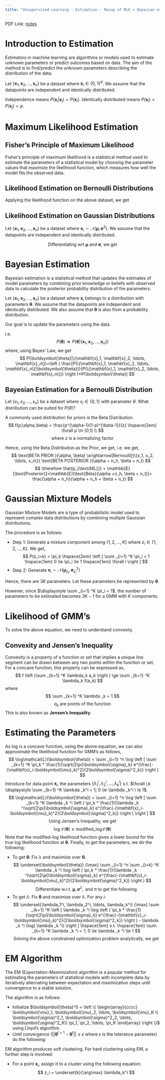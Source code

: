 ```yaml
---
title: "Unsupervised Learning - Estimation - Recap of MLE + Bayesian estimation, Gaussian Mixture Model - EM algorithm"
---
```


PDF Link: [notes](../notes/Wk04.pdf)

# Introduction to Estimation
Estimators in machine learning are algorithms or models used to estimate unknown parameters or predict outcomes based on data. The aim of the method is to find/predict the unknown parameters describing the distribution of the data.

Let $\{\mathbf{x}_1, \mathbf{x}_2, \ldots, \mathbf{x}_n\}$ be a dataset where $\mathbf{x}_i \in \{0,1\}^d$. We assume that the datapoints are independent and identically distributed.

Independence means $P(\mathbf{x}_i|\mathbf{x}_j) = P(\mathbf{x}_i)$.
Identically distributed means $P(\mathbf{x}_i)=P(\mathbf{x}_j)=p$.

# Maximum Likelihood Estimation
## Fisher's Principle of Maximum Likelihood
Fisher's principle of maximum likelihood is a statistical method used to estimate the parameters of a statistical model by choosing the parameter values that maximize the likelihood function, which measures how well the model fits the observed data.

## Likelihood Estimation on Bernoulli Distributions
Applying the likelihood function on the above dataset, we get
\begin{align*}
\mathcal{L}(p;\{\mathbf{x}_1, \mathbf{x}_2, \ldots, \mathbf{x}_n\}) &= P(\mathbf{x}_1, \mathbf{x}_2, \ldots, \mathbf{x}_n;p)\\
&=p(\mathbf{x}_1;p)p(\mathbf{x}_2;p)\ldots p(\mathbf{x}_n;p) \\
&=\prod _{i=1} ^n {p^{\mathbf{x}_i}(1-p)^{1-\mathbf{x}_i}}
\end{align*}
\begin{align*}
\therefore \log(\mathcal{L}(p;\{\mathbf{x}_1, \mathbf{x}_2, \ldots, \mathbf{x}_n\})) &=\underset{p} {\arg \max}\log \left ( \prod _{i=1} ^n {p^{\mathbf{x}_i}(1-p)^{1-\mathbf{x}_i}} \right ) \\
\text{Differentiating wrt $p$, we get}\\
\therefore \hat{p}_{\text{ML}} &= \frac{1}{n}\sum _{i=1} ^n \mathbf{x}_i
\end{align*}

## Likelihood Estimation on Gaussian Distributions
Let $\{\mathbf{x}_1, \mathbf{x}_2, \ldots, \mathbf{x}_n\}$ be a dataset where $\mathbf{x}_i \sim \mathcal{N}(\boldsymbol{\mu},\boldsymbol{\sigma}^2)$. We assume that the datapoints are independent and identically distributed.

\begin{align*}
\mathcal{L}(\boldsymbol{\mu}, \boldsymbol{\sigma}^2;\{\mathbf{x}_1, \mathbf{x}_2, \ldots, \mathbf{x}_n\}) &= f_{\mathbf{x}_1, \mathbf{x}_2, \ldots, \mathbf{x}_n}(\mathbf{x}_1, \mathbf{x}_2, \ldots, \mathbf{x}_n;\boldsymbol{\mu}, \boldsymbol{\sigma}^2) \\
&=\prod _{i=1} ^n  f_{\mathbf{x}_i}(\mathbf{x}_i;\boldsymbol{\mu}, \boldsymbol{\sigma}^2) \\
&=\prod _{i=1} ^n \left [ \frac{1}{\sqrt{2\pi}\boldsymbol{\sigma}} e^{\frac{-(\mathbf{x}_i-\boldsymbol{\mu})^2}{2\boldsymbol{\sigma}^2}} \right ] \\
\therefore \log(\mathcal{L}(p;\{\mathbf{x}_1, \mathbf{x}_2, \ldots, \mathbf{x}_n\})) &= \sum _{i=1} ^n \left[ \log \left (\frac{1}{\sqrt{2\pi}\boldsymbol{\sigma}}  \right ) - \frac{(\mathbf{x}_i-\boldsymbol{\mu})^2}{2\boldsymbol{\sigma}^2} \right] \\
\end{align*}
$$
\text{Differentiating wrt $\boldsymbol{\mu}$ and $\boldsymbol{\sigma}$, we get}
$$
\begin{align*}
\hat{\boldsymbol{\mu}}_{\text{ML}} &= \frac{1}{n}\sum _{i=1} ^n \mathbf{x}_i \\
\hat{\boldsymbol{\sigma}^2}_{\text{ML}} &= \frac{1}{n}\sum _{i=1} ^n (\mathbf{x}_i-\boldsymbol{\mu})^T(\mathbf{x}_i-\boldsymbol{\mu})
\end{align*}

# Bayesian Estimation
Bayesian estimation is a statistical method that updates the estimates of model parameters by combining prior knowledge or beliefs with observed data to calculate the posterior probability distribution of the parameters.

Let $\{\mathbf{x}_1, \mathbf{x}_2, \ldots, \mathbf{x}_n\}$ be a dataset where $\mathbf{x}_i$ belongs to a distribution with parameters $\boldsymbol{\theta}$. We assume that the datapoints are independent and identically distributed. We also assume that $\boldsymbol{\theta}$ is also from a probability distribution.

Our goal is to update the parameters using the data.

i.e.
$$
P(\boldsymbol{\theta})\Rightarrow P(\boldsymbol{\theta}|\{\mathbf{x}_1, \mathbf{x}_2, \ldots, \mathbf{x}_n\})
$$
where, using Bayes' Law, we get
$$
P(\boldsymbol{\theta}|\{\mathbf{x}_1, \mathbf{x}_2, \ldots, \mathbf{x}_n\})=\left ( \frac{P(\{\mathbf{x}_1, \mathbf{x}_2, \ldots, \mathbf{x}_n\}|\boldsymbol{\theta})}{P(\{\mathbf{x}_1, \mathbf{x}_2, \ldots, \mathbf{x}_n\})} \right )*P(\boldsymbol{\theta})
$$

## Bayesian Estimation for a Bernoulli Distribution
Let $\{x_1, x_2, \ldots, x_n\}$ be a dataset where $x_i \in \{0,1\}$ with parameter $\theta$. What distribution can be suited for $P(\theta)$?

A commonly used distribution for priors is the Beta Distribution.
$$
f(p;\alpha,\beta) = \frac{p^{\alpha-1}(1-p)^{\beta-1}}{z} \hspace{2em} \forall p \in [0,1] \\
$$
$$
\text{where $z$ is a normalizing factor}
$$

Hence, using the Beta Distribution as the Prior, we get,
\begin{align*}
P(\theta|\{x_1, x_2, \ldots, x_n\}) &\propto P(\theta|\{x_1, x_2, \ldots, x_n\})*P(\theta) \\
f_{\theta|\{x_1, x_2, \ldots, x_n\}}(p) &\propto \left [ \prod _{i=1} ^n {p^{x_i}(1-p)^{1-x_i}} \right ]*\left [ p^{\alpha-1}(1-p)^{\beta-1} \right ] \\
f_{\theta|\{x_1, x_2, \ldots, x_n\}}(p) &\propto p^{\sum _{i=1} ^n x_i + \alpha - 1}(1-p)^{\sum _{i=1} ^n(1-x_i) + \beta - 1}
\end{align*}
i.e. we get,
$$
\text{BETA PRIOR }(\alpha, \beta) \xrightarrow[Bernoulli]{\{x_1, x_2, \ldots, x_n\}} \text{BETA POSTERIOR }(\alpha + n_h, \beta + n_t)
$$
$$
\therefore \hat{p_{\text{ML}}} = \mathbb{E}[\text{Posterior}]=\mathbb{E}[\text{Beta}(\alpha +n_h, \beta + n_t)]= \frac{\alpha + n_h}{\alpha + n_h + \beta + n_t}
$$

\pagebreak
# Gaussian Mixture Models
Gaussian Mixture Models are a type of probabilistic model used to represent complex data distributions by combining multiple Gaussian distributions.

The procedure is as follows:

* Step 1: Generate a mixture component among $\{1, 2, \ldots, K\}$ where $z_i \in \{1, 2, \ldots, K\}$. We get,
$$
P(z_i=k) = \pi_k \hspace{2em} \left [ \sum _{i=1} ^K \pi_i = 1 \hspace{1em} 0 \le \pi_i \le 1 \hspace{1em} \forall i \right ]
$$
* Step 2: Generate $\mathbf{x}_i \sim \mathcal{N}(\boldsymbol{\mu}_{z_i}, \boldsymbol{\sigma}^2_{z_i})$

Hence, there are $3K$ parameters. Let these parameters be represented by $\boldsymbol{\theta}$.

However, since $\displaystyle \sum _{i=1} ^K \pi_i = 1$, the number of parameters to be estimated becomes $3K-1$ for a GMM with $K$ components.

# Likelihood of GMM's
\begin{align*}
\mathcal{L}\left( \begin{array}{cccc}
\boldsymbol{\mu}_1, \boldsymbol{\mu}_2, \ldots, \boldsymbol{\mu}_K \\
\boldsymbol{\sigma}^2_1, \boldsymbol{\sigma}^2_2, \ldots, \boldsymbol{\sigma}^2_K\\
\pi_1, \pi_2, \ldots, \pi_K
\end{array}; \mathbf{x}_1, \mathbf{x}_2, \ldots, \mathbf{x}_n \right )
&= \prod _{i=1} ^n f_{\text{mix}} \left( \mathbf{x}_i; \begin{array}{cccc}
\boldsymbol{\mu}_1, \boldsymbol{\mu}_2, \ldots, \boldsymbol{\mu}_K \\
\boldsymbol{\sigma}^2_1, \boldsymbol{\sigma}^2_2, \ldots, \boldsymbol{\sigma}^2_K\\
\pi_1, \pi_2, \ldots, \pi_K
\end{array} \right ) \\
&= \prod _{i=1} ^n \left [ \sum _{k=1} ^K \pi_k * f_{\text{mix}}(\mathbf{x}_i; \boldsymbol{\mu}_k, \boldsymbol{\sigma}_k) \right ] \\
\therefore \log\mathcal{L}(\boldsymbol{\theta}) &= \sum _{i=1} ^n \log \left [ \sum _{k=1} ^K \pi_k * \frac{1}{\sqrt{2\pi}\boldsymbol{\sigma}_k} e^{\frac{-(\mathbf{x}_i-\boldsymbol{\mu}_k)^2}{2\boldsymbol{\sigma}^2_k}} \right ] \\
\end{align*}
To solve the above equation, we need to understand convexity.

## Convexity and Jensen's Inequality
Convexity is a property of a function or set that implies a unique line segment can be drawn between any two points within the function or set. For a concave function, this property can be expressed as,
$$
f \left (\sum _{k=1} ^K \lambda_k a_k \right ) \ge \sum _{k=1} ^K \lambda_k f(a_k)
$$
where
$$
\sum _{k=1} ^K \lambda _k = 1 
$$
$$
a_k \text{ are points of the function}
$$
This is also known as **Jensen's Inequality**.

# Estimating the Parameters
As log is a concave function, using the above equation, we can also approximate the likelihood function for GMM's as follows,
$$
\log\mathcal{L}(\boldsymbol{\theta}) = \sum _{i=1} ^n \log \left [ \sum _{k=1} ^K \pi_k * \frac{1}{\sqrt{2\pi}\boldsymbol{\sigma}_k} e^{\frac{-(\mathbf{x}_i-\boldsymbol{\mu}_k)^2}{2\boldsymbol{\sigma}^2_k}} \right ]
$$
Introduce for data point $\mathbf{x}_i$, the parameters $\{\lambda_1^i, \lambda_2^i, \ldots, \lambda_k^i\}$ s.t. $\forall i,k \displaystyle \sum _{k=1} ^K \lambda _k^i = 1; 0 \le \lambda _k^i \

le 1$.
$$
\log\mathcal{L}(\boldsymbol{\theta}) = \sum _{i=1} ^n \log \left [ \sum _{k=1} ^K \lambda _k ^i \left ( \pi_k * \frac{1}{\lambda _k ^i\sqrt{2\pi}\boldsymbol{\sigma}_k} e^{\frac{-(\mathbf{x}_i-\boldsymbol{\mu}_k)^2}{2\boldsymbol{\sigma}^2_k}} \right ) \right ]
$$
$$ \text{Using Jensen's Inequality, we get} $$
$$
\log\mathcal{L}(\boldsymbol{\theta}) \ge \text{modified\_log}\mathcal{L}(\boldsymbol{\theta})
$$
\begin{align}
\therefore \text{modified\_log}\mathcal{L}(\boldsymbol{\theta}) 
&= \sum _{i=1} ^n \sum _{i=k} ^K \lambda _k ^i \log \left ( \pi_k * \frac{1}{\lambda _k ^i\sqrt{2\pi}\boldsymbol{\sigma}_k} e^{\frac{-(\mathbf{x}_i-\boldsymbol{\mu}_k)^2}{2\boldsymbol{\sigma}^2_k}} \right )
\end{align} 
Note that the modified-log likelihood function gives a lower bound for the true log likelihood function at $\boldsymbol{\theta}$.
Finally, to get the parameters, we do the following:

* To get $\boldsymbol{\theta}$: Fix $\lambda$ and maximize over $\boldsymbol{\theta}$.
$$
\underset{\boldsymbol{\theta}} {\max} \sum _{i=1} ^n \sum _{i=k} ^K \lambda _k ^i \log \left ( \pi_k * \frac{1}{\lambda _k ^i\sqrt{2\pi}\boldsymbol{\sigma}_k} e^{\frac{-(\mathbf{x}_i-\boldsymbol{\mu}_k)^2}{2\boldsymbol{\sigma}^2_k}} \right )
$$
$$
\text{Differentiate w.r.t. }\boldsymbol{\mu},\boldsymbol{\sigma}^2,\text{ and }\pi \text{ to get the following}
$$
\begin{align*}
\hat{\boldsymbol{\mu}}_k^{\text{MML}} &= \frac{\displaystyle \sum _{i=1} ^n \lambda_k^i \mathbf{x}_i}{\displaystyle \sum _{i=1} ^n \lambda_k^i} \\
\hat{\boldsymbol{\sigma}}_k^{2^{\text{MML}}} &= \frac{\displaystyle \sum _{i=1} ^n \lambda_k^i (\mathbf{x}_i-\hat{\boldsymbol{\mu}}_k^{\text{MML}})^2}{\displaystyle \sum _{i=1} ^n \lambda_k^i} \\
\hat{\pi}_k^{\text{MML}} &= \frac{\displaystyle \sum _{i=1} ^n \lambda_k^i}{n} \\
\end{align*}
* To get $\lambda$: Fix $\boldsymbol{\theta}$ and maximize over $\lambda$. For any $i$:
$$
\underset{\lambda_1^i, \lambda_2^i, \ldots, \lambda_k^i} {\max} 
\sum _{k=1} ^K \left [ \lambda _k ^i \log \left ( \pi_k * \frac{1}{\sqrt{2\pi}\boldsymbol{\sigma}_k} e^{\frac{-(\mathbf{x}_i-\boldsymbol{\mu}_k)^2}{2\boldsymbol{\sigma}^2_k}} \right ) -  \lambda _k ^i \log( \lambda _k ^i) \right ] \hspace{1em} s.t. \hspace{1em} \sum _{k=1} ^K \lambda _k ^i = 1;  0 \le \lambda _k ^i \le 1
$$
$$
\text{Solving the above constrained optimization problem analytically, we get}
$$
\begin{align*}
\hat{\lambda}_k^{i^{\text{MML}}}
&= \frac{\left ( \frac{1}{\sqrt{2\pi}\boldsymbol{\sigma}_k} e^{\frac{-(\mathbf{x}_i-\boldsymbol{\mu}_k)^2}{2\boldsymbol{\sigma}^2_k}} \right ) * \pi_k}{\displaystyle \sum _{k=1} ^K \left ( \frac{1}{\sqrt{2\pi}\boldsymbol{\sigma}_k} e^{\frac{-(\mathbf{x}_i-\boldsymbol{\mu}_k)^2}{2\boldsymbol{\sigma}^2_k}} \right ) * \pi_k}
\end{align*}

# EM Algorithm
The EM (Expectation-Maximization) algorithm is a popular method for estimating the parameters of statistical models with incomplete data by iteratively alternating between expectation and maximization steps until convergence to a stable solution.

The algorithm is as follows:

* Initialize $\boldsymbol{\theta}^0 =
\left \{ \begin{array}{cccc}
\boldsymbol{\mu}_1, \boldsymbol{\mu}_2, \ldots, \boldsymbol{\mu}_K \\
\boldsymbol{\sigma}^2_1, \boldsymbol{\sigma}^2_2, \ldots, \boldsymbol{\sigma}^2_K\\
\pi_1, \pi_2, \ldots, \pi_K
\end{array} \right \}$ using Lloyd's algorithm.
* Until convergence ($||\boldsymbol{\theta}^{t+1}-\boldsymbol{\theta}^{t} || \le \epsilon$ where $\epsilon$ is the tolerance parameter) do the following:
\begin{align*}
\lambda^{t+1} &= \underset{\lambda}{\arg \max} \text{ modified\_log}(\boldsymbol{\theta}^t, \textcolor{red}{\lambda}) &\rightarrow \text{ Expectation Step}\\
\boldsymbol{\theta}^{t+1} &= \underset{\boldsymbol{\theta}}{\arg \max} \text{ modified\_log}(\textcolor{red}{\boldsymbol{\theta}}, \lambda^{t+1}) &\rightarrow \text{ Maximization Step}\\
\end{align*}

EM algorithm produces soft clustering. For hard clustering using EM, a further step is involved:

* For a point $\mathbf{x}_i$, assign it to a cluster using the following equation:
$$
z_i = \underset{k}{\arg\max} \lambda_k^i
$$
